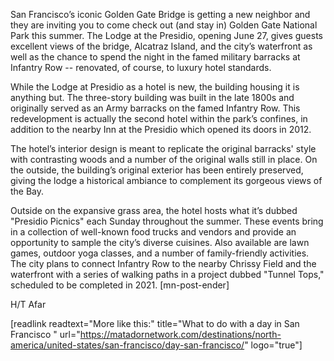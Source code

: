 San Francisco’s iconic Golden Gate Bridge is getting a new neighbor and they are inviting you to come check out (and stay in) Golden Gate National Park this summer. The Lodge at the Presidio, opening June 27, gives guests excellent views of the bridge, Alcatraz Island, and the city’s waterfront as well as the chance to spend the night in the famed military barracks at Infantry Row -- renovated, of course, to luxury hotel standards. 

While the Lodge at Presidio as a hotel is new, the building housing it is anything but. The three-story building was built in the late 1800s and originally served as an Army barracks on the famed Infantry Row. This redevelopment is actually the second hotel within the park’s confines, in addition to the nearby Inn at the Presidio which opened its doors in 2012.

The hotel’s interior design is meant to replicate the original barracks' style with contrasting woods and a number of the original walls still in place. On the outside, the building’s original exterior has been entirely preserved, giving the lodge a historical ambiance to complement its gorgeous views of the Bay.

Outside on the expansive grass area, the hotel hosts what it’s dubbed "Presidio Picnics" each Sunday throughout the summer. These events bring in a collection of well-known food trucks and vendors and provide an opportunity to sample the city’s diverse cuisines. Also available are lawn games, outdoor yoga classes, and a number of family-friendly activities. The city plans to connect Infantry Row to the nearby Chrissy Field and the waterfront with a series of walking paths in a project dubbed "Tunnel Tops," scheduled to be completed in 2021. [mn-post-ender]

H/T Afar

[readlink readtext="More like this:" title="What to do with a day in San Francisco " url="https://matadornetwork.com/destinations/north-america/united-states/san-francisco/day-san-francisco/" logo="true"]